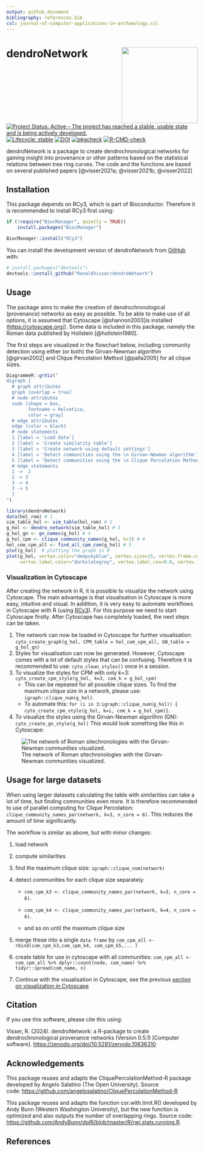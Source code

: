```yaml
---
output: github_document
bibliography: references.bib
csl: journal-of-computer-applications-in-archaeology.csl
---
```


# dendroNetwork <img src="inst/figures/DendroNetwork_hexsticker.png" align="right" height="200"/>

<!-- badges: start -->

[![Project Status: Active -- The project has reached a stable, usable state and is being actively developed.](https://www.repostatus.org/badges/latest/active.svg)](https://www.repostatus.org/#active) [![Lifecycle: stable](https://img.shields.io/badge/lifecycle-stable-brightgreen.svg)](https://lifecycle.r-lib.org/articles/stages.html#stable) [![DOI](https://zenodo.org/badge/582742098.svg)](https://zenodo.org/doi/10.5281/zenodo.10636310) [![pkgcheck](https://github.com/RonaldVisser/dendroNetwork/actions/workflows/pkgcheck.yaml/badge.svg)](https://github.com/RonaldVisser/dendroNetwork/actions/workflows/pkgcheck.yaml) [![R-CMD-check](https://github.com/RonaldVisser/dendroNetwork/actions/workflows/R-CMD-check.yaml/badge.svg)](https://github.com/RonaldVisser/dendroNetwork/actions/workflows/R-CMD-check.yaml)

<!-- badges: end -->

dendroNetwork is a package to create dendrochronological networks for gaining insight into provenance or other patterns based on the statistical relations between tree ring curves. The code and the functions are based on several published papers [@visser2021a; @visser2021b; @visser2022]

## Installation

This package depends on RCy3, which is part of Bioconductor. Therefore it is recommended to install RCy3 first using:

``` r
if (!require("BiocManager", quietly = TRUE))
    install.packages("BiocManager")

BiocManager::install("RCy3")
```

You can install the development version of dendroNetwork from [GitHub](https://github.com/RonaldVisser/DendroNetwork) with:

``` r
# install.packages("devtools")
devtools::install_github("RonaldVisser/dendroNetwork")
```

## Usage {#usage}

The package aims to make the creation of dendrochronological (provenance) networks as easy as possible. To be able to make use of all options, it is assumed that Cytoscape [@shannon2003]is installed (<https://cytoscape.org/>). Some data is included in this package, namely the Roman data published by Hollstein [@hollstein1980].

The first steps are visualized in the flowchart below, including community detection using either (or both) the Girvan-Newman algorithm [@girvan2002] and Clique Percolation Method [@palla2005] for all clique sizes.

```r
DiagrammeR::grViz("
digraph {
  # graph attributes
  graph [overlap = true]
  # node attributes
  node [shape = box,
        fontname = Helvetica,
        color = gray]
  # edge attributes
  edge [color = black]
  # node statements
  1 [label = 'Load data']
  2 [label = 'Create similarity table']
  3 [label = 'Create network using default settings']
  4 [label = 'Detect communities using the \n Girvan-Newman algorithm']
  5 [label = 'Detect communities using the \n Clique Percolation Method']
  # edge statements
  1 ->  2
  2 -> 3
  3 -> 4
  3 -> 5
  }
")
```

```r
library(dendroNetwork)
data(hol_rom) # 1
sim_table_hol <- sim_table(hol_rom) # 2
g_hol <- dendro_network(sim_table_hol) # 3
g_hol_gn <- gn_names(g_hol) # 4
g_hol_cpm <- clique_community_names(g_hol, k=3) # 4
hol_com_cpm_all <- find_all_cpm_com(g_hol) # 5
plot(g_hol)  # plotting the graph in R
plot(g_hol, vertex.color="deepskyblue", vertex.size=15, vertex.frame.color="gray",
     vertex.label.color="darkslategrey", vertex.label.cex=0.8, vertex.label.dist=2) # better readable version
```

### Visualization in Cytoscape {#visualization_cytoscape}

After creating the network in R, it is possible to visualize the network using Cytoscape. The main advantage is that visualisation in Cytoscape is more easy, intuitive and visual. In addition, it is very easy to automate workflows in Cytoscape with R (using [RCy3](https://bioconductor.org/packages/release/bioc/html/RCy3.html)). For this purpose we need to start Cytoscape firstly. After Cytoscape has completely loaded, the next steps can be taken.

1.  The network can now be loaded in Cytoscape for further visualisation: `cyto_create_graph(g_hol, CPM_table = hol_com_cpm_all, GN_table = g_hol_gn)`
2.  Styles for visualisation can now be generated. However, Cytoscape comes with a lot of default styles that can be confusing. Therefore it is recommended to use: `cyto_clean_styles()` once in a session.
3.  To visualize the styles for CPM with only k=3: `cyto_create_cpm_style(g_hol, k=3, com_k = g_hol_cpm)`
    -   This can be repeated for all possible clique sizes. To find the maximum clique size in a network, please use: `igraph::clique_num(g_hol)`.
    -   To automate this: `for (i in 3:igraph::clique_num(g_hol)) { cyto_create_cpm_style(g_hol, k=i, com_k = g_hol_cpm)}`.
4.  To visualize the styles using the Girvan-Newman algorithm (GN): `cyto_create_gn_style(g_hol)` This would look something like this in Cytoscape:

![The network of Roman sitechronologies with the Girvan-Newman communities visualized.](README_files/g_hol_GN.png)

## Usage for large datasets

When using larger datasets calculating the table with similarities can take a lot of time, but finding communities even more. It is therefore recommended to use of parallel computing for Clique Percolation: `clique_community_names_par(network, k=3, n_core = 6)`. This reduces the amount of time significantly.

The workflow is similar as above, but with minor changes:

1.  load network

2.  compute similarities

3.  find the maximum clique size: `igraph::clique_num(network)`

4.  detect communities for each clique size separately:

    -   `com_cpm_k3 <- clique_community_names_par(network, k=3, n_core = 6)`.

    -   `com_cpm_k4 <- clique_community_names_par(network, k=4, n_core = 6)`.

    -   and so on until the maximum clique size

5.  merge these into a single `data frame` by `com_cpm_all <- rbind(com_cpm_k3,com_cpm_k4, com_cpm_k5,... )`

6.  create table for use in cytoscape with all communities: `com_cpm_all <- com_cpm_all %>% dplyr::count(node, com_name) %>% tidyr::spread(com_name, n)`

7.  Continue with the visualisation in Cytoscape, see the previous [section on visualization in Cytoscape](#visualization_cytoscape)

## Citation

If you use this software, please cite this using:

Visser, R. (2024). dendroNetwork: a R-package to create dendrochronological provenance networks (Version 0.5.1) [Computer software]. <https://zenodo.org/doi/10.5281/zenodo.10636310>

## Acknowledgements

This package reuses and adapts the CliquePercolationMethod-R package developed by Angelo Salatino (The Open University). Source code: [https://github.com/angelosalatino/CliquePercolationMethod-R](https://eur05.safelinks.protection.outlook.com/?url=https%3A%2F%2Fgithub.com%2Fangelosalatino%2FCliquePercolationMethod-R&data=05%7C02%7Cr.m.visser%40saxion.nl%7C98bf86e9d8de4bec4aff08dc2c74ce15%7Ca77b0754fdc14a62972c8425ffbfcbd2%7C0%7C0%7C638434127387203622%7CUnknown%7CTWFpbGZsb3d8eyJWIjoiMC4wLjAwMDAiLCJQIjoiV2luMzIiLCJBTiI6Ik1haWwiLCJXVCI6Mn0%3D%7C0%7C%7C%7C&sdata=14k0ITGo4Z%2FhQZv28AF0rCIbxu23PVvmxsC95Iu4ZFo%3D&reserved=0 "Original URL: https://github.com/angelosalatino/CliquePercolationMethod-R. Click or tap if you trust this link.")

This package reuses and adapts the function cor.with.limit.R() developed by Andy Bunn (Western Washington University), but the new function is optimized and also outputs the number of overlapping rings. Source code: <https://github.com/AndyBunn/dplR/blob/master/R/rwi.stats.running.R>.

## References
